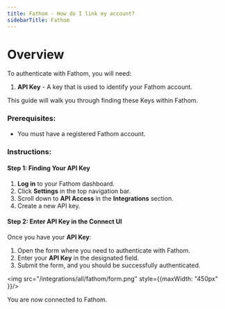 ```yaml
---
title: Fathom - How do I link my account?
sidebarTitle: Fathom
---
```


# Overview

To authenticate with Fathom, you will need:

1. **API Key** - A key that is used to identify your Fathom account.

This guide will walk you through finding these Keys within Fathom.

### Prerequisites:

- You must have a registered Fathom account.

### Instructions:

#### Step 1: Finding Your API Key

1. **Log in** to your Fathom dashboard.
2. Click **Settings** in the top navigation bar.
3. Scroll down to **API Access** in the **Integrations** section.
4. Create a new API key.

#### Step 2: Enter API Key in the Connect UI

Once you have your **API Key**:

1. Open the form where you need to authenticate with Fathom.
2. Enter your **API Key** in the designated field.
3. Submit the form, and you should be successfully authenticated.

<img src="/integrations/all/fathom/form.png" style={{maxWidth: "450px" }}/>

You are now connected to Fathom.
